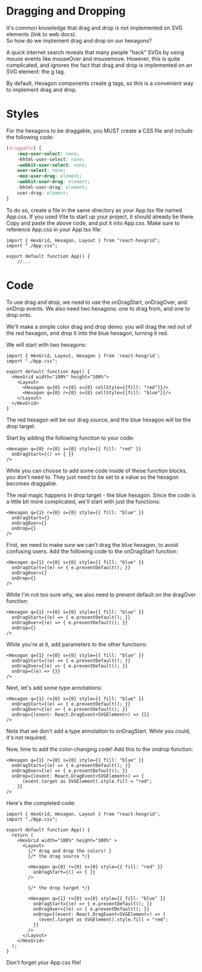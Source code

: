 
<Meta title="Advanced Tutorials/Dragging and Dropping" />

# Dragging and Dropping

It's common knowledge that drag and drop is not implemented on SVG elements (link to web docs).  
So how do we implement drag and drop on our hexagons?

A quick internet search reveals that many people "hack" SVGs by using mouse events like mouseOver and mousemove.
However, this is quite complicated, and ignores the fact that drag and drop is implemented on an SVG element:
the g tag.

By default, Hexagon components create g tags, so this is a convenient way to implement drag and drop.

# Styles

For the hexagons to be draggable, you MUST create a CSS file and include the following code:

```css
[draggable] {
    -moz-user-select: none;
    -khtml-user-select: none;
    -webkit-user-select: none;
    user-select: none;
    -moz-user-drag: element;
    -webkit-user-drag: element;
    -khtml-user-drag: element;
    user-drag: element;
}
```

To do so, create a file in the same directory as your App.tsx file named App.css.  If you used Vite to 
start up your project, it should already be there.  Copy and paste the above code, and put it into App.css. 
Make sure to reference App.css in your App.tsx file:

```tsx
import { HexGrid, Hexagon, Layout } from "react-hexgrid";
import "./App.css";

export default function App() {
    //...
```

# Code

To use drag and drop, we need to use the onDragStart, onDragOver, and onDrop events.
We also need two hexagons: one to drag from, and one to drop onto.  

We'll make a simple color drag and drop demo: you will drag the red out of the red hexagon, and 
drop it into the blue hexagon, turning it red.
 
We will start with two hexagons:

```tsx
import { HexGrid, Layout, Hexagon } from 'react-hexgrid';
import "./App.css";

export default function App() {
  <HexGrid width="100%" height="100%">
    <Layout>
      <Hexagon q={0} r={0} s={0} cellStyle={{fill: "red"}}/>
      <Hexagon q={0} r={0} s={0} cellStyle={{fill: "blue"}}/>
    </Layout>
  </HexGrid>
}
```

The red hexagon will be our drag source, and the blue hexagon will be the drop target.  

Start by adding the following function to your code:


```tsx
<Hexagon q={0} r={0} s={0} style={{ fill: "red" }}
  onDragStart={() => { }}
/>
```

While you can choose to add some code inside of these function blocks, you don't need to.  They just need to be 
set to a value so the hexagon becomes draggable.

The real magic happens in drop target - the blue hexagon.  Since the code is a little bit more complicated, we'll start 
with just the functions:

```tsx
<Hexagon q={1} r={0} s={0} style={{ fill: "blue" }}
  onDragStart={}
  onDragOver={}
  onDrop={}
/>
```

First, we need to make sure we can't drag the blue hexagon, to avoid confusing users.  Add the following code to the 
onDragStart function:

```tsx
<Hexagon q={1} r={0} s={0} style={{ fill: "blue" }}
  onDragStart={(e) => { e.preventDefault(); }} 
  onDragOver={} 
  onDrop={}
/>
```

While I'm not too sure why, we also need to prevent default on the dragOver function:

```tsx
<Hexagon q={1} r={0} s={0} style={{ fill: "blue" }}
  onDragStart={(e) => { e.preventDefault(); }} 
  onDragOver={(e) => { e.preventDefault(); }} 
  onDrop={}
/>
```

While you're at it, add parameters to the other functions:

```tsx
<Hexagon q={1} r={0} s={0} style={{ fill: "blue" }}
  onDragStart={(e) => { e.preventDefault(); }} 
  onDragOver={(e) => { e.preventDefault(); }} 
  onDrop={(e) => {}}
/>
```

Next, let's add some type annotations:

```tsx
<Hexagon q={1} r={0} s={0} style={{ fill: "blue" }}
  onDragStart={(e) => { e.preventDefault(); }}
  onDragOver={(e) => { e.preventDefault(); }} 
  onDrop={(event: React.DragEvent<SVGElement>) => {}}
/>
```

Note that we don't add a type annotation to onDragStart.  While you could, it's not required.

Now, time to add the color-changing code!  Add this to the ondrop function:

```tsx
<Hexagon q={1} r={0} s={0} style={{ fill: "blue" }}
  onDragStart={(e) => { e.preventDefault(); }}
  onDragOver={(e) => { e.preventDefault(); }} 
  onDrop={(event: React.DragEvent<SVGElement>) => {
      (event.target as SVGElement).style.fill = "red"; 
    }}
/>
```

Here's the completed code:

```tsx
import { HexGrid, Hexagon, Layout } from "react-hexgrid";
import "./App.css";

export default function App() {
  return (
    <HexGrid width="100%" height="100%" >
      <Layout>
        {/* drag and drop the colors! }
        {/* the drag source */}

        <Hexagon q={0} r={0} s={0} style={{ fill: "red" }}
          onDragStart={() => { }}
        />

        {/* the drop target */}

        <Hexagon q={1} r={0} s={0} style={{ fill: "blue" }}
          onDragStart={(e) => { e.preventDefault(); }}
          onDragOver={(e) => { e.preventDefault(); }} 
          onDrop={(event: React.DragEvent<SVGElement>) => {
            (event.target as SVGElement).style.fill = "red";
          }}
        />
      </Layout>
    </HexGrid>
  );
}
```

Don't forget your App.css file!


<Story of={HexagonStory.DragAndDrop} />
